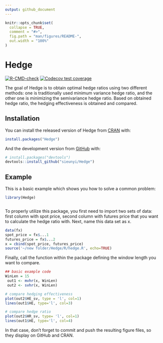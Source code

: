 ```yaml
---
output: github_document
---
```


<!-- README.md is generated from README.Rmd. Please edit that file -->

```r
knitr::opts_chunk$set(
  collapse = TRUE,
  comment = "#>",
  fig.path = "man/figures/README-",
  out.width = "100%"
)
```

# Hedge

<!-- badges: start -->
[![R-CMD-check](https://github.com/sieunyi/Hedge/workflows/R-CMD-check/badge.svg)](https://github.com/sieunyi/Hedge/actions)
[![Codecov test coverage](https://codecov.io/gh/sieunyi/Hedge/branch/main/graph/badge.svg)](https://codecov.io/gh/sieunyi/Hedge?branch=main)
<!-- badges: end -->

The goal of Hedge is to obtain optimal hedge ratios using two different methods: one is traditionally used minimum variance hedge ratio, and the other one is minimizing the semivariance hedge ratio. Based on obtained hedge ratio, the hedging effectiveness is obtained and compared.  

## Installation

You can install the released version of Hedge from [CRAN](https://CRAN.R-project.org) with:

``` r
install.packages("Hedge")
```

And the development version from [GitHub](https://github.com/) with:

``` r
# install.packages("devtools")
devtools::install_github("sieunyi/Hedge")
```
## Example

This is a basic example which shows you how to solve a common problem:

```r
library(Hedge)



```

To properly utilize this package, you first need to import two sets of data: first column with spot price, second column with futures price that you want to calculate the hedge ratio with. Next, name this data set as x.  
```r
data(fx)
spot_price = fx$...1
futures_price = fx$...2
x = cbind(spot_price, futures_price)
source('~/new folder/Hedge/R/hedge.R', echo=TRUE)
```

Finally, call the function within the package defining the window length you want to compare. 
```r
## basic example code
WinLen = 15
 out1 <- mvhr(x, WinLen)
 out2 <- svhr(x, WinLen) 
```

```r
# compare hedging effectiveness
plot(out2$HE_sv, type = 'l', col=1)
lines(out1$HE, type='l', col=3)

```
```r
# compare hedge ratio
plot(out2$HR_sv, type= 'l', col=1)
lines(out1$HE, type='l', col=4)

```


In that case, don't forget to commit and push the resulting figure files, so they display on GitHub and CRAN.
